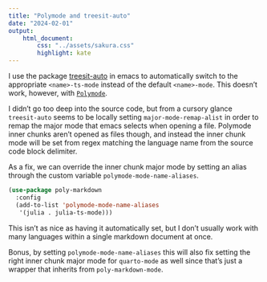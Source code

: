 ```yaml
---
title: "Polymode and treesit-auto"
date: "2024-02-01"
output:
    html_document:
        css: "../assets/sakura.css"
        highlight: kate
---
```


I use the package [treesit-auto](https://github.com/renzmann/treesit-auto) in emacs to automatically switch to the appropriate `<name>-ts-mode` instead of the default `<name>-mode`. This doesn't work, however, with [`Polymode`](https://polymode.github.io/).

I didn't go too deep into the source code, but from a cursory glance `treesit-auto` seems to be locally setting `major-mode-remap-alist` in order to remap the major mode that emacs selects when opening a file. Polymode inner chunks aren't opened as files though, and instead the inner chunk mode will be set from regex matching the language name from the source code block delimiter.

As a fix, we can override the inner chunk major mode by setting an alias through the custom variable `polymode-mode-name-aliases`.

```CommonLisp
(use-package poly-markdown
  :config
  (add-to-list 'polymode-mode-name-aliases
   '(julia . julia-ts-mode)))
```

This isn't as nice as having it automatically set, but I don't usually work with many languages within a single markdown document at once.

Bonus, by setting `polymode-mode-name-aliases` this will also fix setting the right inner chunk major mode for `quarto-mode` as well since that's just a wrapper that inherits from `poly-markdown-mode`.
